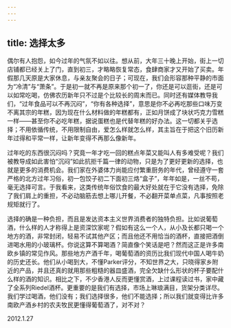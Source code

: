 ```yaml
---
---
---
```

title: 选择太多
---




偶尔有人抱怨，如今过年的气氛不如以往。想从前，大年三十晚上开始，街上一切店铺都已经关上了门，直到初三，才略略恢复常态，食肆商家才又开始了买卖。年假那几天原是大家休息，与亲友聚会的日子；可现在，我们会形容那种平静的市面为“冷清”与“萧条”。于是初一就不再是原来那个初一了，你还是可以逛街，还是可以如常吃喝，仿佛农历新年只不过是个比较长的周末而已。同时还有媒体教导我们，“过年食品可以不再沉闷”，“你有各种选择”，意思是你不必再吃那些口味万变不离其宗的年糕，因为现在什么材料做的年糕都有，正如月饼成了块状巧克力雪糕一样——甚至你不必吃年糕，据说蛋糕也是代替年糕的好办法。这一切都关乎选择；不用依循传统，不用限制自由，爱怎么样就怎么样，其主旨在于把这个旧历新年过得和平常一样，让新年变得不再那么像新年。

过年吃的东西很沉闷吗？究竟一年才吃一回的糕点年菜又能叫人有多难受呢？我们被教导成如此害怕“沉闷”如此抗拒千篇一律的动物，只是为了更好更新的选择，也就是更多的消费机会。我们家在外婆体力尚能应付繁重厨务的年代，曾经遵守一套严格的北方过年习俗，初一包饺子初二下面初三烙“盒子”，年年如是，一丝不苟，毫无选择可言。于我看来，这类传统年俗饮食的最大好处就在于它没有选择，免除了我们肩上的重担，不必动脑筋去想上哪儿开餐，不必翻开菜单点菜，凡事按照老规矩就行了。

选择的确是一种负担，而且是发达资本主义世界消费者的独特负担。比如说葡萄酒，什么样的人才称得上是资深饮家呢？假如有这么一个人，从小及长都只喝一个地方的酒，非常封闭，轻易不试其他产区；而且他还不用恰当的酒杯，直接把酒倒进喝水用的小玻璃杯。你说这算不算喝酒？简直像个笑话是吧？然而这正是许多南欧乡镇的常见作风。那些地方产酒千年，喝葡萄酒的资历比我们现代中国人喝牛奶的历史还长。他们从小喝到大，不懂Parker评分，不知世界之大，只晓得家乡附近的产品，并且还真的就用那些粗糙的器皿盛酒，完全欠缺什么形状的杯子要配什么样的酒的知识。相比之下，不少香港人反而更懂赏酒，上过课程读过书，家中藏了全系列Riedel酒杯。更重要的是我们有选择，市场上琳琅满目，货架分类详尽。我们学过喝酒，他们没有；我们选择很多，他们不能选择；所以我们就变得比许多南欧产酒乡村的农夫牧民更懂得葡萄酒了，对不对？

2012.1.27